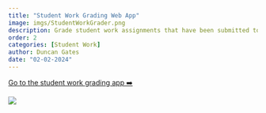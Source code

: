 ```yaml
---
title: "Student Work Grading Web App"
image: imgs/StudentWorkGrader.png
description: Grade student work assignments that have been submitted to Teaching Lab! For approval to grade please reach out to Duncan Gates.
order: 2
categories: [Student Work]
author: Duncan Gates
date: "02-02-2024"
---
```


[Go to the student work grading app ➡️](https://tl-data.teachinglab.org/shiny/student_work_samples/)

[![](imgs/StudentWorkGrader.png)](https://tl-data.teachinglab.org/shiny/student_work_samples/)
